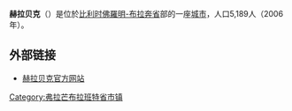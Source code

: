 {{Unreferenced|time=2018-08-16T13:00:08+00:00}}
'''赫拉贝克'''（{{lang-nl|Glabbeek}}）是位於[[比利时|比利时]][[佛羅明-布拉奔省|佛羅明-布拉奔省]]部的一座[[城市|城市]]，人口5,189人（2006年）。

== 外部链接 ==
* [http://www.glabbeek.be/ 赫拉贝克官方网站] {{Wayback|url=http://www.glabbeek.be/ |date=20210226093022 }}

{{佛罗明-布拉奔省市区}}
{{Belgium-geo-stub}}
{{DEFAULTSORT:Glabbeek}}

[[Category:弗拉芒布拉班特省市镇|Category:弗拉芒布拉班特省市镇]]